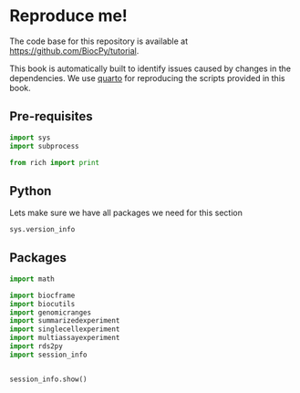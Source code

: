 # Reproduce me! {.unnumbered}

The code base for this repository is available at [https://github.com/BiocPy/tutorial](https://github.com/BiocPy/tutorial).

This book is automatically built to identify issues caused by changes in the dependencies. We use [quarto](https://quarto.org/docs/books) for reproducing the scripts provided in this book.

## Pre-requisites {#sec-sessioninfo}

```python
import sys
import subprocess

from rich import print
```


## Python

Lets make sure we have all packages we need for this section

```python
sys.version_info
```

## Packages 


```python
import math

import biocframe
import biocutils
import genomicranges
import summarizedexperiment
import singlecellexperiment
import multiassayexperiment
import rds2py
import session_info


session_info.show()
```